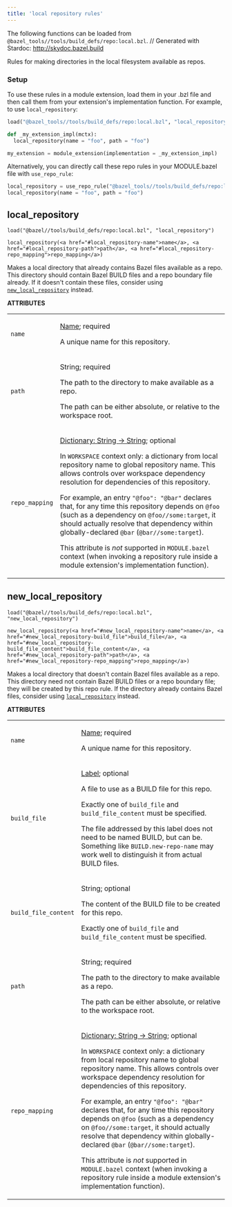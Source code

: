 ```yaml
---
title: 'local repository rules'
---
```




The following functions can be loaded from
`@bazel_tools//tools/build_defs/repo:local.bzl`.
// Generated with Stardoc: http://skydoc.bazel.build

Rules for making directories in the local filesystem available as repos.

### Setup

To use these rules in a module extension, load them in your .bzl file and then call them from your
extension's implementation function. For example, to use `local_repository`:

```python
load("@bazel_tools//tools/build_defs/repo:local.bzl", "local_repository")

def _my_extension_impl(mctx):
  local_repository(name = "foo", path = "foo")

my_extension = module_extension(implementation = _my_extension_impl)
```

Alternatively, you can directly call these repo rules in your MODULE.bazel file with
`use_repo_rule`:

```python
local_repository = use_repo_rule("@bazel_tools//tools/build_defs/repo:local.bzl", "local_repository")
local_repository(name = "foo", path = "foo")
```

<a id="local_repository"></a>

## local_repository

```
load("@bazel//tools/build_defs/repo:local.bzl", "local_repository")

local_repository(<a href="#local_repository-name">name</a>, <a href="#local_repository-path">path</a>, <a href="#local_repository-repo_mapping">repo_mapping</a>)
```

Makes a local directory that already contains Bazel files available as a repo. This directory should contain Bazel BUILD files and a repo boundary file already. If it doesn't contain these files, consider using [`new_local_repository`](#new-local-repository) instead.

**ATTRIBUTES**

<table class="params-table">
<colgroup>
<col class="col-param" />
<col class="col-description" />
</colgroup>
<tbody>
<tr id="local_repository-name">
<td><code>name</code></td>
<td>

<a href="https://bazel.build/concepts/labels#target-names">Name</a>; required

<p>

A unique name for this repository.

</p>
</td>
</tr>
<tr id="local_repository-path">
<td><code>path</code></td>
<td>

String; required

<p>

The path to the directory to make available as a repo.

The path can be either absolute, or relative to the workspace root.

</p>
</td>
</tr>
<tr id="local_repository-repo_mapping">
<td><code>repo_mapping</code></td>
<td>

<a href="https://bazel.build/rules/lib/dict">Dictionary: String -> String</a>; optional

<p>

In `WORKSPACE` context only: a dictionary from local repository name to global repository name. This allows controls over workspace dependency resolution for dependencies of this repository.

For example, an entry `"@foo": "@bar"` declares that, for any time this repository depends on `@foo` (such as a dependency on `@foo//some:target`, it should actually resolve that dependency within globally-declared `@bar` (`@bar//some:target`).

This attribute is _not_ supported in `MODULE.bazel` context (when invoking a repository rule inside a module extension's implementation function).

</p>
</td>
</tr>
</tbody>
</table>


<a id="new_local_repository"></a>

## new_local_repository

```
load("@bazel//tools/build_defs/repo:local.bzl", "new_local_repository")

new_local_repository(<a href="#new_local_repository-name">name</a>, <a href="#new_local_repository-build_file">build_file</a>, <a href="#new_local_repository-build_file_content">build_file_content</a>, <a href="#new_local_repository-path">path</a>, <a href="#new_local_repository-repo_mapping">repo_mapping</a>)
```

Makes a local directory that doesn't contain Bazel files available as a repo. This directory need not contain Bazel BUILD files or a repo boundary file; they will be created by this repo rule. If the directory already contains Bazel files, consider using [`local_repository`](#local-repository) instead.

**ATTRIBUTES**

<table class="params-table">
<colgroup>
<col class="col-param" />
<col class="col-description" />
</colgroup>
<tbody>
<tr id="new_local_repository-name">
<td><code>name</code></td>
<td>

<a href="https://bazel.build/concepts/labels#target-names">Name</a>; required

<p>

A unique name for this repository.

</p>
</td>
</tr>
<tr id="new_local_repository-build_file">
<td><code>build_file</code></td>
<td>

<a href="https://bazel.build/concepts/labels">Label</a>; optional

<p>

A file to use as a BUILD file for this repo.

Exactly one of `build_file` and `build_file_content` must be specified.

The file addressed by this label does not need to be named BUILD, but can be. Something like `BUILD.new-repo-name` may work well to distinguish it from actual BUILD files.

</p>
</td>
</tr>
<tr id="new_local_repository-build_file_content">
<td><code>build_file_content</code></td>
<td>

String; optional

<p>

The content of the BUILD file to be created for this repo.

Exactly one of `build_file` and `build_file_content` must be specified.

</p>
</td>
</tr>
<tr id="new_local_repository-path">
<td><code>path</code></td>
<td>

String; required

<p>

The path to the directory to make available as a repo.

The path can be either absolute, or relative to the workspace root.

</p>
</td>
</tr>
<tr id="new_local_repository-repo_mapping">
<td><code>repo_mapping</code></td>
<td>

<a href="https://bazel.build/rules/lib/dict">Dictionary: String -> String</a>; optional

<p>

In `WORKSPACE` context only: a dictionary from local repository name to global repository name. This allows controls over workspace dependency resolution for dependencies of this repository.

For example, an entry `"@foo": "@bar"` declares that, for any time this repository depends on `@foo` (such as a dependency on `@foo//some:target`, it should actually resolve that dependency within globally-declared `@bar` (`@bar//some:target`).

This attribute is _not_ supported in `MODULE.bazel` context (when invoking a repository rule inside a module extension's implementation function).

</p>
</td>
</tr>
</tbody>
</table>


